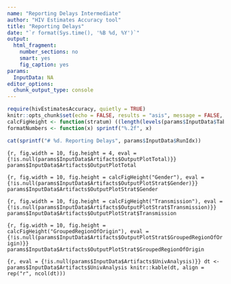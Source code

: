 ```yaml
---
name: "Reporting Delays Intermediate"
author: "HIV Estimates Accuracy tool"
title: "Reporting Delays"
date: "`r format(Sys.time(), '%B %d, %Y')`"
output:
  html_fragment:
    number_sections: no
    smart: yes
    fig_caption: yes
params:
  InputData: NA
editor_options: 
  chunk_output_type: console
---
```

```r
require(hivEstimatesAccuracy, quietly = TRUE)
knitr::opts_chunk$set(echo = FALSE, results = "asis", message = FALSE, warning = FALSE, include = TRUE)
calcFigHeight <- function(stratum) ((length(levels(params$InputData$Table[[stratum]])) + 1) %/% 2) * 3
formatNumbers <- function(x) sprintf("%.2f", x)
```

```r
cat(sprintf("# %d. Reporting Delays", params$InputData$RunIdx))
```

```{r, fig.width = 10, fig.height = 4, eval = {!is.null(params$InputData$Artifacts$OutputPlotTotal)}}
params$InputData$Artifacts$OutputPlotTotal
```

```{r, fig.width = 10, fig.height = calcFigHeight("Gender"), eval = {!is.null(params$InputData$Artifacts$OutputPlotStrat$Gender)}}
params$InputData$Artifacts$OutputPlotStrat$Gender
```

```{r, fig.width = 10, fig.height = calcFigHeight("Transmission"), eval = {!is.null(params$InputData$Artifacts$OutputPlotStrat$Transmission)}}
params$InputData$Artifacts$OutputPlotStrat$Transmission
```

```{r, fig.width = 10, fig.height = calcFigHeight("GroupedRegionOfOrigin"), eval = {!is.null(params$InputData$Artifacts$OutputPlotStrat$GroupedRegionOfOrigin)}}
params$InputData$Artifacts$OutputPlotStrat$GroupedRegionOfOrigin
```

```{r, eval = {!is.null(params$InputData$Artifacts$UnivAnalysis)}}
dt <- params$InputData$Artifacts$UnivAnalysis
knitr::kable(dt, align = rep("r", ncol(dt)))
```
